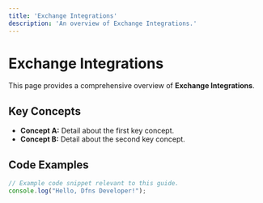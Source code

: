 ```yaml
---
title: 'Exchange Integrations'
description: 'An overview of Exchange Integrations.'
---
```


# Exchange Integrations

This page provides a comprehensive overview of **Exchange Integrations**.

## Key Concepts

* **Concept A:** Detail about the first key concept.
* **Concept B:** Detail about the second key concept.

## Code Examples

```typescript
// Example code snippet relevant to this guide.
console.log("Hello, Dfns Developer!");
```
